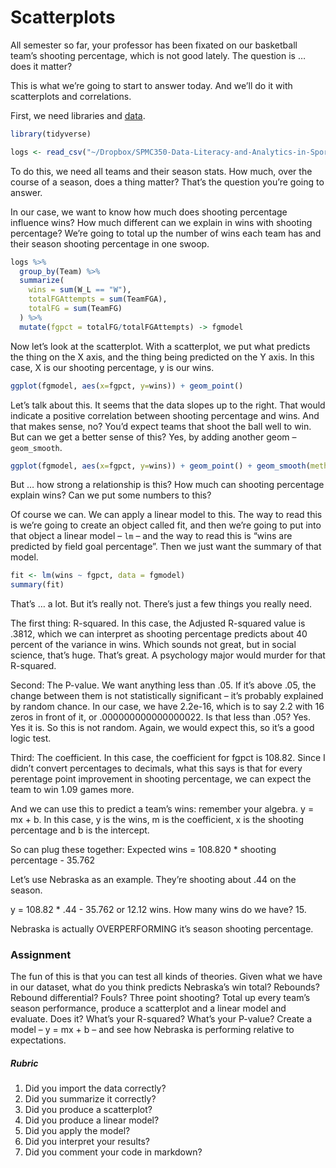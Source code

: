 # Scatterplots


All semester so far, your professor has been fixated on our basketball team's shooting percentage, which is not good lately. The question is ... does it matter?

This is what we're going to start to answer today. And we'll do it with scatterplots and correlations.

First, we need libraries and [data](https://www.dropbox.com/s/0lpvstsjziz5k6p/logs.csv?dl=0).

```r
library(tidyverse)
```

```r
logs <- read_csv("~/Dropbox/SPMC350-Data-Literacy-and-Analytics-in-Sports/logs.csv")
```

To do this, we need all teams and their season stats. How much, over the course of a season, does a thing matter? That's the question you're going to answer. 

In our case, we want to know how much does shooting percentage influence wins? How much different can we explain in wins with shooting percentage? We're going to total up the number of wins each team has and their season shooting percentage in one swoop.

```r
logs %>% 
  group_by(Team) %>%
  summarize(
    wins = sum(W_L == "W"),
    totalFGAttempts = sum(TeamFGA),
    totalFG = sum(TeamFG)
  ) %>%
  mutate(fgpct = totalFG/totalFGAttempts) -> fgmodel
```

Now let's look at the scatterplot. With a scatterplot, we put what predicts the thing on the X axis, and the thing being predicted on the Y axis. In this case, X is our shooting percentage, y is our wins.

```r
ggplot(fgmodel, aes(x=fgpct, y=wins)) + geom_point()
```

Let's talk about this. It seems that the data slopes up to the right. That would indicate a positive correlation between shooting percentage and wins. And that makes sense, no? You'd expect teams that shoot the ball well to win. But can we get a better sense of this? Yes, by adding another geom -- `geom_smooth`.

```r
ggplot(fgmodel, aes(x=fgpct, y=wins)) + geom_point() + geom_smooth(method=lm, se=TRUE)
```

But ... how strong a relationship is this? How much can shooting percentage explain wins? Can we put some numbers to this?

Of course we can. We can apply a linear model to this. The way to read this is we're going to create an object called fit, and then we're going to put into that object a linear model -- `lm` -- and the way to read this is "wins are predicted by field goal percentage". Then we just want the summary of that model.

```r
fit <- lm(wins ~ fgpct, data = fgmodel)
summary(fit)
```

That's ... a lot. But it's really not. There's just a few things you really need.

The first thing: R-squared. In this case, the Adjusted R-squared value is .3812, which we can interpret as shooting percentage predicts about 40 percent of the variance in wins. Which sounds not great, but in social science, that's huge. That's great. A psychology major would murder for that R-squared.

Second: The P-value. We want anything less than .05. If it's above .05, the change between them is not statistically significant -- it's probably explained by random chance. In our case, we have 2.2e-16, which is to say 2.2 with 16 zeros in front of it, or .000000000000000022. Is that less than .05? Yes. Yes it is. So this is not random. Again, we would expect this, so it's a good logic test.

Third: The coefficient. In this case, the coefficient for fgpct is 108.82. Since I didn't convert percentages to decimals, what this says is that for every perentage point improvement in shooting percentage, we can expect the team to win 1.09 games more. 

And we can use this to predict a team's wins: remember your algebra. y = mx + b. In this case, y is the wins, m is the coefficient, x is the shooting percentage and b is the intercept. 

So can plug these together: Expected wins = 108.820 * shooting percentage - 35.762

Let's use Nebraska as an example. They're shooting about .44 on the season. 

y = 108.82 * .44 - 35.762 or 12.12 wins. How many wins do we have? 15. 

Nebraska is actually OVERPERFORMING it's season shooting percentage. 

### Assignment

The fun of this is that you can test all kinds of theories. Given what we have in our dataset, what do you think predicts Nebraska's win total? Rebounds? Rebound differential? Fouls? Three point shooting? Total up every team's season performance, produce a scatterplot and a linear model and evaluate. Does it? What's your R-squared? What's your P-value? Create a model -- y = mx + b -- and see how Nebraska is performing relative to expectations. 

##### Rubric

1. Did you import the data correctly?
2. Did you summarize it correctly?
3. Did you produce a scatterplot?
4. Did you produce a linear model?
5. Did you apply the model?
6. Did you interpret your results?
7. Did you comment your code in markdown?
